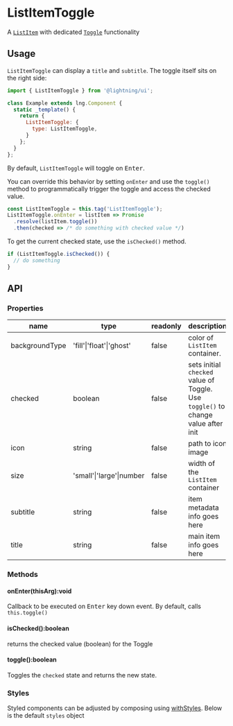 
# ListItemToggle

A [`ListItem`](?path=/docs/listitem--basic) with dedicated [`Toggle`](?path=/docs/toggle--basic) functionality

## Usage

`ListItemToggle` can display a `title` and `subtitle`. The toggle itself sits on the right side:

```js
import { ListItemToggle } from '@lightning/ui';

class Example extends lng.Component {
  static _template() {
    return {
      ListItemToggle: {
        type: ListItemToggle,
      }
    };
  }
};
```

<Canvas>
  <Story id="listitemtoggle--basic" />
</Canvas>

By default, `ListItemToggle` will toggle on <kbd>Enter</kbd>.

You can override this behavior by setting `onEnter` and use the `toggle()` method to programmatically trigger the toggle and access the checked value. 

```js
const ListItemToggle = this.tag('ListItemToggle');
ListItemToggle.onEnter = listItem => Promise
  .resolve(listItem.toggle())
  .then(checked => /* do something with checked value */)
```

To get the current checked state, use the `isChecked()` method.

```js
if (ListItemToggle.isChecked()) {
  // do something
}
```

## API

### Properties

name|type|readonly|description
--|--|--|--
backgroundType|'fill'\|'float'\|'ghost'|false|color of `ListItem` container.
checked|boolean|false|sets initial `checked` value of Toggle. Use `toggle()` to change value after init
icon|string|false|path to icon image
size|'small'\|'large'\|number|false|width of the `ListItem` container
subtitle|string|false|item metadata info goes here
title|string|false|main item info goes here

### Methods

#### onEnter(thisArg):void

Callback to be executed on <kbd>Enter</kbd> key down event. By default,
calls `this.toggle()`

#### isChecked():boolean

returns the checked value (boolean) for the Toggle

#### toggle():boolean

Toggles the `checked` state and returns the new state.

### Styles

Styled components can be adjusted by composing using [withStyles](?path=/docs/mixins-withstyles--basic). Below is the default `styles` object

<Theme theme={ListItemToggle.styles} />